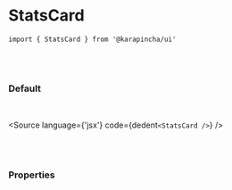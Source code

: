 

<Meta title='01. Atoms / StatsCard' component={StatsCard} />

# StatsCard

`import { StatsCard } from '@karapincha/ui'`

<br />
<br />

### Default

<br />

<Story name='Default'>
  <div className='doc-story__preview' style={{ zoom: '100%' }}>
    <div className='flex items-center gap-4'>
      <StatsCard />
    </div>
  </div>
</Story>

<Source language={'jsx'} code={dedent`<StatsCard />`} />

<br />
<br />

### Properties

<ArgsTable of={StatsCard} />
